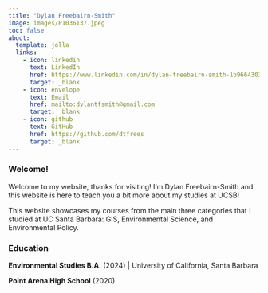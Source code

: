 ```yaml
---
title: "Dylan Freebairn-Smith"
image: images/P1036137.jpeg
toc: false
about: 
  template: jolla
  links:
    - icon: linkedin
      text: LinkedIn
      href: https://www.linkedin.com/in/dylan-freebairn-smith-1b9664303/
      target: _blank
    - icon: envelope
      text: Email
      href: mailto:dylantfsmith@gmail.com
      target: _blank
    - icon: github
      text: GitHub
      href: https://github.com/dtfrees
      target: _blank
---
```


### Welcome!

Welcome to my website, thanks for visiting! I'm Dylan Freebairn-Smith and this website is here to teach you a bit more about my studies at UCSB!

This website showcases my courses from the main three categories that I studied at UC Santa Barbara: GIS, Environmental Science, and Environmental Policy.

### Education

**Environmental Studies B.A.** (2024) \| University of California, Santa Barbara

**Point Arena High School** (2020)
